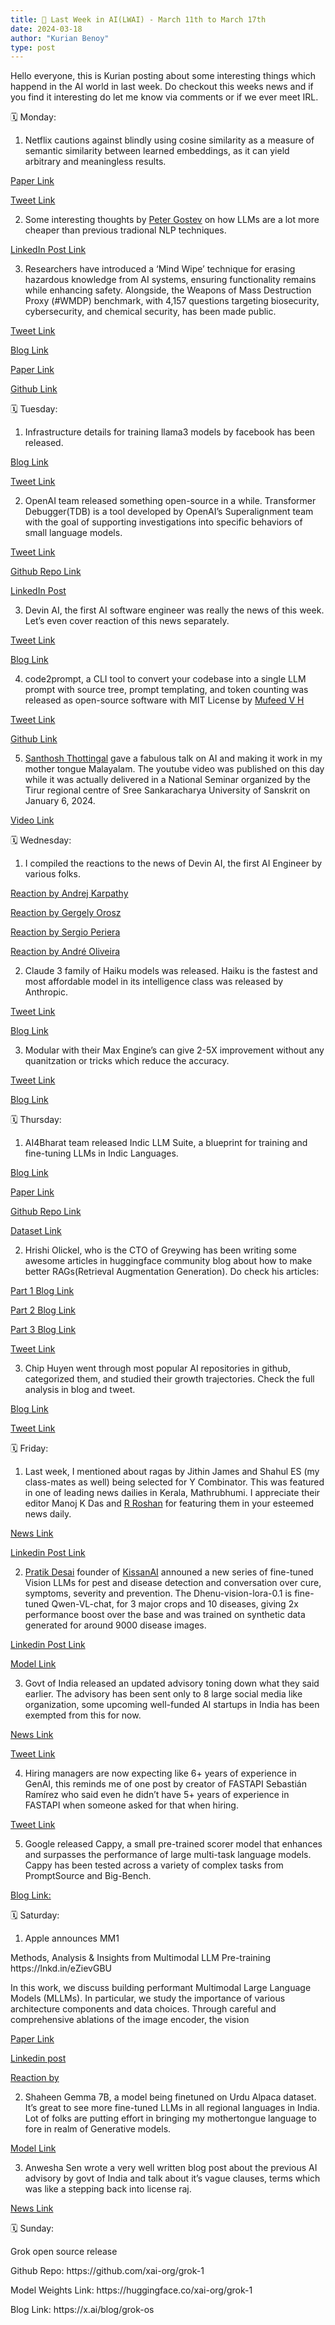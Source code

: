 ```yaml
---
title: 📢 Last Week in AI(LWAI) - March 11th to March 17th
date: 2024-03-18
author: "Kurian Benoy"
type: post
---
```


Hello everyone, this is Kurian posting about some interesting things which happend in the AI world in last week. 
Do checkout this weeks news and if you find it interesting do let me know via comments or if we ever meet IRL.

🗓️ Monday:

1. Netflix cautions against blindly using cosine similarity as a measure of semantic similarity between learned embeddings, as it can yield arbitrary and meaningless results.

[Paper Link](https://arxiv.org/abs/2403.05440)

[Tweet Link](https://twitter.com/_reachsumit/status/1767045820384477575)


2. Some interesting thoughts by [Peter Gostev](https://www.linkedin.com/in/peter-gostev/) on how LLMs are a lot more cheaper than previous tradional NLP techniques.

[LinkedIn Post Link](https://www.linkedin.com/posts/peter-gostev_it-is-interesting-to-reflect-how-much-llms-activity-7172001358806405122-S6mj/?utm_source=share&utm_medium=member_desktop)

3. Researchers have introduced a ‘Mind Wipe’ technique for erasing hazardous knowledge from AI systems, ensuring functionality remains while enhancing safety. Alongside, the Weapons of Mass Destruction Proxy (#WMDP) benchmark, with 4,157 questions targeting biosecurity, cybersecurity, and chemical security, has been made public.

[Tweet Link](https://twitter.com/pandeyparul/status/1767190910906057157)

[Blog Link](https://www.wmdp.ai/)

[Paper Link](https://arxiv.org/abs/2403.03218)

[Github Link](https://github.com/centerforaisafety/wmdp)

🗓️ Tuesday:

1. Infrastructure details for training llama3 models by facebook has been released.

[Blog Link](https://engineering.fb.com/2024/03/12/data-center-engineering/building-metas-genai-infrastructure/)

[Tweet Link](https://twitter.com/soumithchintala/status/1767579981419315400)

2. OpenAI team released something open-source in a while. Transformer Debugger(TDB) is a tool developed by OpenAI's Superalignment team with the goal of supporting investigations into specific behaviors of small language models.

[Tweet Link](https://twitter.com/janleike/status/1767347608065106387)

[Github Repo Link](https://github.com/openai/transformer-debugger)

[LinkedIn Post](https://www.linkedin.com/posts/kurianbenoy_transformer-debugger-tdb-is-a-tool-developed-activity-7173231708165619712-hiZ1?utm_source=share&utm_medium=member_desktop)

3. Devin AI, the first AI software engineer was really the news of this week. Let's even cover reaction of this news separately.

[Tweet Link](https://twitter.com/cognition_labs/status/1767548763134964000)

[Blog Link](https://www.cognition-labs.com/introducing-devin)

4. code2prompt, a CLI tool to convert your codebase into a single LLM prompt with source tree, prompt templating, and token counting was released as open-source software with MIT License by [Mufeed V H](https://twitter.com/mufeedvh)

[Tweet Link](https://twitter.com/mufeedvh/status/1767529667496427601)

[Github Link](https://github.com/mufeedvh/code2prompt)

5. [Santhosh Thottingal](https://thottingal.in/) gave a fabulous talk on AI and making it work in my mother tongue Malayalam. The youtube video was published on this day while it was actually delivered in a National Seminar organized by the Tirur regional centre of Sree Sankaracharya University of Sanskrit on January 6, 2024.

[Video Link](https://www.youtube.com/watch?v=aE7o62zS_eI)

🗓️ Wednesday:

1. I compiled the reactions to the news of Devin AI, the first AI Engineer by various folks.

[Reaction by Andrej Karpathy](https://twitter.com/karpathy/status/1767598414945292695)

[Reaction by Gergely Orosz](https://twitter.com/GergelyOrosz/status/1767591690938822906)

[Reaction by Sergio Periera](https://twitter.com/SergioRocks/status/1767690345473605973)

[Reaction by André Oliveira](https://twitter.com/smackingg/status/1767689754324107734)

2. Claude 3 family of Haiku models was released. Haiku is the fastest and most affordable model in its intelligence class was released by Anthropic.

[Tweet Link](https://twitter.com/AnthropicAI/status/1768018310615151002)

[Blog Link](https://www.anthropic.com/news/claude-3-haiku)

3. Modular with their Max Engine's can give 2-5X improvement without any quanitzation or tricks which reduce the accuracy.

[Tweet Link](https://twitter.com/clattner_llvm/status/1767979691007422821)

[Blog Link](https://www.modular.com/blog/evaluating-max-engine-inference-accuracy-on-the-imagenet-dataset)

🗓️ Thursday:

1. AI4Bharat team released Indic LLM Suite, a blueprint for training and fine-tuning LLMs in Indic Languages.

[Blog Link](https://ai4bharat.iitm.ac.in/blog/indicllm-suite/)

[Paper Link](https://arxiv.org/abs/2403.06350)

[Github Repo Link](https://github.com/AI4Bharat/IndicLLMSuite)

[Dataset Link](https://huggingface.co/collections/ai4bharat/indicllmsuite-65ee7d225c337fcfa0991707)

2. Hrishi Olickel, who is the CTO of Greywing has been writing some awesome articles in huggingface community blog about how to make better RAGs(Retrieval Augmentation Generation). Do check his articles:

[Part 1 Blog Link](https://huggingface.co/blog/hrishioa/retrieval-augmented-generation-1-basics)

[Part 2 Blog Link](https://huggingface.co/blog/hrishioa/retrieval-augmented-generation-2-walking)

[Part 3 Blog Link](https://huggingface.co/blog/hrishioa/retrieval-augmented-generation-3-structure)

[Tweet Link](https://twitter.com/hrishioa/status/1745835962108985737)

3. Chip Huyen went through most popular AI repositories in github, categorized them, and studied their growth trajectories. Check the full analysis in blog and tweet.

[Blog Link](https://huyenchip.com/2024/03/14/ai-oss.html)

[Tweet Link](https://twitter.com/chipro/status/1768388213008445837)

🗓️ Friday:

1. Last week, I mentioned about ragas by Jithin James and Shahul ES (my class-mates as well) being selected for Y Combinator.
This was featured in one of leading news dailies in Kerala, Mathrubhumi. I appreciate their editor Manoj K Das and [R Roshan](https://www.linkedin.com/in/rroshandotcom/) for featuring them in your esteemed news daily.

[News Link](https://newspaper.mathrubhumi.com/news/business/business-1.9405970)

[Linkedin Post Link](https://www.linkedin.com/posts/rroshandotcom_ragas-malayalistartup-opensource-activity-7174284949196271617-Lz__?utm_source=share&utm_medium=member_desktop)

2. [Pratik Desai](https://www.linkedin.com/in/pratikkumardesai/) founder of [KissanAI](https://www.linkedin.com/company/kissanai/) announed a new series of fine-tuned Vision LLMs for pest and disease detection and conversation over cure, symptoms, severity and prevention.
The Dhenu-vision-lora-0.1 is fine-tuned Qwen-VL-chat, for 3 major crops and 10 diseases, giving 2x performance boost over the base and was trained on synthetic data generated for around 9000 disease images. 

[Linkedin Post Link](https://www.linkedin.com/posts/pratikkumardesai_llm-visionllm-agriculture-activity-7174387056020762624-WZVo)

[Model Link](https://huggingface.co/KissanAI/Dhenu-vision-lora-0.1)

3. Govt of India released an updated advisory toning down what they said earlier. The advisory has been sent only to 8 large social media like organization, some upcoming well-funded AI startups in India has been exempted from this for now.

[News Link](https://www.hindustantimes.com/india-news/in-revised-ai-advisory-it-ministry-removes-requirement-for-government-permission-101710520296018.html)

[Tweet Link](https://twitter.com/kurianbenoy2/status/1768680935263019350)

4. Hiring managers are now expecting like 6+ years of experience in GenAI, this reminds me of one post by creator of FASTAPI Sebastián Ramírez who said even he didn't have 5+ years of experience in FASTAPI when someone asked for that when hiring.

[Tweet Link](https://twitter.com/jobergum/status/1768390591493140694)

5. Google released Cappy, a small pre-trained scorer model that enhances and surpasses the performance of large multi-task language models. Cappy has been tested across a variety of complex tasks from PromptSource and Big-Bench.

[Blog Link:](https://blog.research.google/2024/03/cappy-outperforming-and-boosting-large.html)

🗓️ Saturday:

1. Apple announces MM1

Methods, Analysis & Insights from Multimodal LLM Pre-training
https://lnkd.in/eZievGBU

In this work, we discuss building performant Multimodal Large Language Models (MLLMs). In particular, we study the importance of various architecture components and data choices. Through
careful and comprehensive ablations of the image encoder, the vision

[Paper Link](https://arxiv.org/abs/2403.09611)

[Linkedin post](https://www.linkedin.com/posts/hamdi-amroun-phd-141388109_paper-page-mm1-methods-analysis-insights-activity-7174560264241991680-x9Mo?utm_source=share&utm_medium=member_desktop)

[Reaction by ]()

2. Shaheen Gemma 7B, a model being finetuned on Urdu Alpaca dataset. It's great to see more fine-tuned LLMs in all regional languages in India. Lot of folks are putting effort in bringing my mothertongue language to fore in realm of Generative models.

[Model Link](https://huggingface.co/Xhaheen/Shaheen_Gemma_Urdu_)

3. Anwesha Sen wrote a very well written blog post about the previous AI advisory by govt of India and talk about it's vague clauses, terms which was like a stepping back into license raj.

[News Link](https://thewire.in/tech/indias-ai-advisory-vague-clauses-and-terms-dont-help-anyone)


🗓️ Sunday:

Grok open source release

Github Repo: https://github.com/xai-org/grok-1

Model Weights Link: https://huggingface.co/xai-org/grok-1

Blog Link: https://x.ai/blog/grok-os

